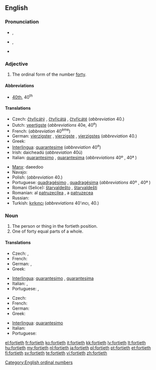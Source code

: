 ==English==

===Pronunciation===
* {{a|RP}} {{IPA|/ˈfɔːtiəθ/}}, {{SAMPA|/fO:ti@T/}}
* {{a|GenAm}} {{IPA|/ˈfɔɻtiəθ/}}, {{SAMPA|/"fOrti@T/}}
* {{hyphenation|for|ti|eth}}

===Adjective===
{{en-adj|-}}

# The ordinal form of the number [[forty]].

====Abbreviations====
* [[40th]], 40<sup>th</sup>

====Translations====
{{trans-top}}
* Czech: [[čtyřicátý]] {{m}}, [[čtyřicátá]] {{f}}, [[čtyřicáté]] {{n}} (''abbreviation'' 40.)
* Dutch: [[veertigste]] (''abbreviations'' 40e, 40<sup>e</sup>)
* French: {{t+|fr|quarantième}} (''abbreviation'' 40<sup>ème</sup>)
* German: [[vierzigster]] {{m}}, [[vierzigste]] {{f}}, [[vierzigstes]] {{n}} (''abbreviation'' 40.)
* Greek: {{t+|el|τεσσαρακοστός|tr=tessarakostós}}
* [[Interlingua]]: [[quarantesime]] (''abbreviation'' 40<sup>e</sup>)
* Irish: daicheadú (''abbreviation'' 40ú)
* Italian: [[quarantesimo]] {{m}}, [[quarantesima]] {{f}} (''abbreviations'' 40º {{m}}, 40ª {{f}})
{{trans-mid}}
* [[Manx]]: daeedoo
* Navajo: {{tø|nv|dízdiin góneʼ}}
* Polish: {{t+|pl|czterdziesty|m}} (''abbreviation'' 40.)
* Portuguese: [[quadragésimo]] {{m}}, [[quadragésima]] {{f}} (''abbreviations'' 40º {{m}}, 40ª {{f}})
* Romani (Selice): [[štarvaldešto]] {{m}}, [[štarvaldešti]] {{f}}
* Romanian: al [[patruzecilea]] {{m}}, a [[patruzecea]] {{f}}
* Russian: {{t|ru|сороковой|sc=Cyrl|tr=sorokovój}}
* Turkish: [[kırkıncı]] (''abbreviations'' 40'ıncı, 40.)
{{trans-bottom}}

===Noun===
{{en-noun}}

# The person or thing in the fortieth position.
# One of forty equal parts of a whole.

====Translations====
{{trans-top|person or thing}}
* Czech: {{t-|cs|čtyřicátý|m}}, {{t-|cs|čtyřicátá|f}}
* French: {{t+|fr|quarantième}} 
* German: {{t-|de|Vierzigster|m}}, {{t-|de|Vierzigste|f}}
* Greek: {{t|el|τεσσαρακοστός|tr=tessarakostós|sc=Grek}}
{{trans-mid}}
* [[Interlingua]]: [[quarantesimo]] {{m}}, [[quarantesima]] {{f}}
* Italian: {{t+|it|quarantesimo|m}}, {{t+|it|quarantesima|f}}
* Portuguese: {{t+|pt|quadragésimo|m}}, {{t-|pt|quadragésima|f}}
{{trans-bottom}}

{{trans-top|one of forty equal parts}}
* Czech: {{t-|cs|čtyřicetina|f}}
* French: {{t+|fr|quarantième|m}}
* German: {{t-|de|Vierzigstel|n}}
* Greek: {{t|el|τεσσαρακοστό|n|tr=tessarakostó|sc=Grek}}
{{trans-mid}}
* [[Interlingua]]: [[quarantesimo]]
* Italian: {{t+|it|quarantesimo|m}}
* Portuguese: {{t+|pt|quadragésimo|m}}
{{trans-bottom}}

[[Category:English ordinal numbers]]

[[el:fortieth]]
[[fr:fortieth]]
[[ko:fortieth]]
[[it:fortieth]]
[[kk:fortieth]]
[[lv:fortieth]]
[[lt:fortieth]]
[[hu:fortieth]]
[[my:fortieth]]
[[nl:fortieth]]
[[ja:fortieth]]
[[pl:fortieth]]
[[pt:fortieth]]
[[et:fortieth]]
[[fi:fortieth]]
[[sv:fortieth]]
[[te:fortieth]]
[[vi:fortieth]]
[[zh:fortieth]]